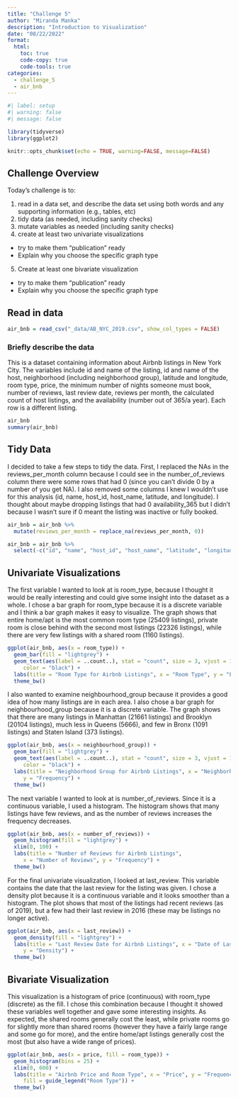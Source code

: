 ```yaml
---
title: "Challenge 5"
author: "Miranda Manka"
description: "Introduction to Visualization"
date: "08/22/2022"
format:
  html:
    toc: true
    code-copy: true
    code-tools: true
categories:
  - challenge_5
  - air_bnb
---
```


```r
#| label: setup
#| warning: false
#| message: false

library(tidyverse)
library(ggplot2)

knitr::opts_chunk$set(echo = TRUE, warning=FALSE, message=FALSE)
```

## Challenge Overview

Today's challenge is to:

1)  read in a data set, and describe the data set using both words and any supporting information (e.g., tables, etc)
2)  tidy data (as needed, including sanity checks)
3)  mutate variables as needed (including sanity checks)
4)  create at least two univariate visualizations
   - try to make them "publication" ready
   - Explain why you choose the specific graph type
5)  Create at least one bivariate visualization
   - try to make them "publication" ready
   - Explain why you choose the specific graph type

## Read in data

```r
air_bnb = read_csv("_data/AB_NYC_2019.csv", show_col_types = FALSE)
```

### Briefly describe the data

This is a dataset containing information about Airbnb listings in New York City. The variables include id and name of the listing, id and name of the host, neighborhood (including neighborhood group), latitude and longitude, room type, price, the minimum number of nights someone must book, number of reviews, last review date, reviews per month, the calculated count of host listings, and the availability (number out of 365/a year). Each row is a different listing.

```r
air_bnb
summary(air_bnb)
```

## Tidy Data

I decided to take a few steps to tidy the data. First, I replaced the NAs in the reviews_per_month column because I could see in the number_of_reviews column there were some rows that had 0 (since you can't divide 0 by a number of you get NA). I also removed some columns I knew I wouldn't use for this analysis (id, name, host_id, host_name, latitude, and longitude). I thought about maybe dropping listings that had 0 availability_365 but I didn't because I wasn't sure if 0 meant the listing was inactive or fully booked.

```r
air_bnb = air_bnb %>% 
  mutate(reviews_per_month = replace_na(reviews_per_month, 0))

air_bnb = air_bnb %>% 
  select(-c("id", "name", "host_id", "host_name", "latitude", "longitude"))
```

## Univariate Visualizations

The first variable I wanted to look at is room_type, because I thought it would be really interesting and could give some insight into the dataset as a whole. I chose a bar graph for room_type because it is a discrete variable and I think a bar graph makes it easy to visualize. The graph shows that entire home/apt is the most common room type (25409 listings), private room is close behind with the second most listings (22326 listings), while there are very few listings with a shared room (1160 listings).

```r
ggplot(air_bnb, aes(x = room_type)) + 
  geom_bar(fill = "lightgrey") + 
  geom_text(aes(label = ..count..), stat = "count", size = 3, vjust = 1, 
     color = "black") +
  labs(title = "Room Type for Airbnb Listings", x = "Room Type", y = "Frequency") + 
  theme_bw()
```

I also wanted to examine neighbourhood_group because it provides a good idea of how many listings are in each area. I also chose a bar graph for neighbourhood_group because it is a discrete variable. The graph shows that there are many listings in Manhattan (21661 listings) and Brooklyn (20104 listings), much less in Queens (5666), and few in Bronx (1091 listings) and Staten Island (373 listings).

```r
ggplot(air_bnb, aes(x = neighbourhood_group)) + 
  geom_bar(fill = "lightgrey") + 
  geom_text(aes(label = ..count..), stat = "count", size = 3, vjust = 1, 
     color = "black") +
  labs(title = "Neighborhood Group for Airbnb Listings", x = "Neighborhood Group", 
     y = "Frequency") + 
  theme_bw()
```

The next variable I wanted to look at is number_of_reviews. Since it is a continuous variable, I used a histogram. The histogram shows that many listings have few reviews, and as the number of reviews increases the frequency decreases.

```r
ggplot(air_bnb, aes(x = number_of_reviews)) + 
  geom_histogram(fill = "lightgrey") + 
  xlim(0, 100) + 
  labs(title = "Number of Reviews for Airbnb Listings", 
     x = "Number of Reviews", y = "Frequency") + 
  theme_bw()
```

For the final univariate visualization, I looked at last_review. This variable contains the date that the last review for the listing was given. I chose a density plot because it is a continuous variable and it looks smoother than a histogram. The plot shows that most of the listings had recent reviews (as of 2019), but a few had their last review in 2016 (these may be listings no longer active).

```r
ggplot(air_bnb, aes(x = last_review)) +
  geom_density(fill = "lightgrey") + 
  labs(title = "Last Review Date for Airbnb Listings", x = "Date of Last Review", 
     y = "Density") + 
  theme_bw()
```

## Bivariate Visualization

This visualization is a histogram of price (continuous) with room_type (discrete) as the fill. I chose this combination because I thought it showed these variables well together and gave some interesting insights. As expected, the shared rooms generally cost the least, while private rooms go for slightly more than shared rooms (however they have a fairly large range and some go for more), and the entire home/apt listings generally cost the most (but also have a wide range of prices).

```r
ggplot(air_bnb, aes(x = price, fill = room_type)) + 
  geom_histogram(bins = 25) + 
  xlim(0, 600) + 
  labs(title = "Airbnb Price and Room Type", x = "Price", y = "Frequency", 
     fill = guide_legend("Room Type")) + 
  theme_bw()
```

